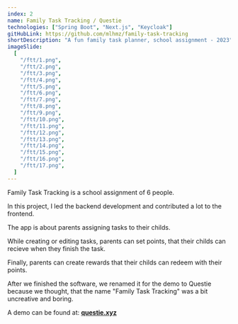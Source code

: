 ```yaml
---
index: 2
name: Family Task Tracking / Questie
technologies: ["Spring Boot", "Next.js", "Keycloak"]
gitHubLink: https://github.com/mlhmz/family-task-tracking
shortDescription: "A fun family task planner, school assignment - 2023"
imageSlide:
  [
    "/ftt/1.png",
    "/ftt/2.png",
    "/ftt/3.png",
    "/ftt/4.png",
    "/ftt/5.png",
    "/ftt/6.png",
    "/ftt/7.png",
    "/ftt/8.png",
    "/ftt/9.png",
    "/ftt/10.png",
    "/ftt/11.png",
    "/ftt/12.png",
    "/ftt/13.png",
    "/ftt/14.png",
    "/ftt/15.png",
    "/ftt/16.png",
    "/ftt/17.png",
  ]
---
```


Family Task Tracking is a school assignment of 6 people.

In this project, I led the backend development and contributed a lot to the frontend.

The app is about parents assigning tasks to their childs.

While creating or editing tasks, parents can set points, that their childs can recieve when they finish
the task.

Finally, parents can create rewards that their childs can redeem with their points.

After we finished the software, we renamed it for the demo to Questie because we thought,
that the name "Family Task Tracking" was a bit uncreative and boring.

A demo can be found at: **[questie.xyz](https://questie.xyz)**
